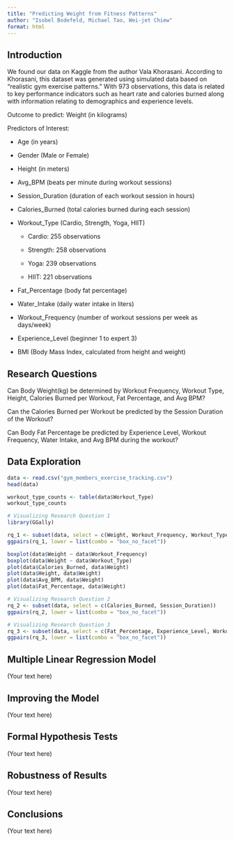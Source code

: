 ```yaml
---
title: "Predicting Weight from Fitness Patterns"
author: "Isobel Bodefeld, Michael Tao, Wei-jet Chiew"
format: html
---
```


## Introduction

We found our data on Kaggle from the author Vala Khorasani. According to Khorasani, this dataset was generated using simulated data based on "realistic gym exercise patterns." With 973 observations, this data is related to key performance indicators such as heart rate and calories burned along with information relating to demographics and experience levels.

Outcome to predict: Weight (in kilograms)

Predictors of Interest:

-   Age (in years)

-   Gender (Male or Female)

-   Height (in meters)

-   Avg_BPM (beats per minute during workout sessions)

-   Session_Duration (duration of each workout session in hours)

-   Calories_Burned (total calories burned during each session)

-   Workout_Type (Cardio, Strength, Yoga, HIIT)

    -   Cardio: 255 observations

    -   Strength: 258 observations

    -   Yoga: 239 observations

    -   HIIT: 221 observations

-   Fat_Percentage (body fat percentage)

-   Water_Intake (daily water intake in liters)

-   Workout_Frequency (number of workout sessions per week as days/week)

-   Experience_Level (beginner 1 to expert 3)

-   BMI (Body Mass Index, calculated from height and weight)

## Research Questions

Can Body Weight(kg) be determined by Workout Frequency, Workout Type, Height, Calories Burned per Workout, Fat Percentage, and Avg BPM?

Can the Calories Burned per Workout be predicted by the Session Duration of the Workout?

Can Body Fat Percentage be predicted by Experience Level, Workout Frequency, Water Intake, and Avg BPM during the workout?

## Data Exploration

```r
data <- read.csv("gym_members_exercise_tracking.csv")
head(data)
```

```r
workout_type_counts <- table(data$Workout_Type)
workout_type_counts
```

```r
# Visualizing Research Question 1
library(GGally)

rq_1 <- subset(data, select = c(Weight, Workout_Frequency, Workout_Type, Calories_Burned, Height, Avg_BPM, Fat_Percentage))
ggpairs(rq_1, lower = list(combo = "box_no_facet"))

boxplot(data$Weight ~ data$Workout_Frequency)
boxplot(data$Weight ~ data$Workout_Type)
plot(data$Calories_Burned, data$Weight)
plot(data$Height, data$Weight)
plot(data$Avg_BPM, data$Weight)
plot(data$Fat_Percentage, data$Weight)

```
```r
# Visualizing Research Question 2
rq_2 <- subset(data, select = c(Calories_Burned, Session_Duration))
ggpairs(rq_2, lower = list(combo = "box_no_facet"))
```

```r
# Visualizing Research Question 3
rq_3 <- subset(data, select = c(Fat_Percentage, Experience_Level, Workout_Frequency, Water_Intake, Avg_BPM))
ggpairs(rq_3, lower = list(combo = "box_no_facet"))
```
## Multiple Linear Regression Model

(Your text here)

## Improving the Model

(Your text here)

## Formal Hypothesis Tests

(Your text here)

## Robustness of Results

(Your text here)

## Conclusions

(Your text here)
